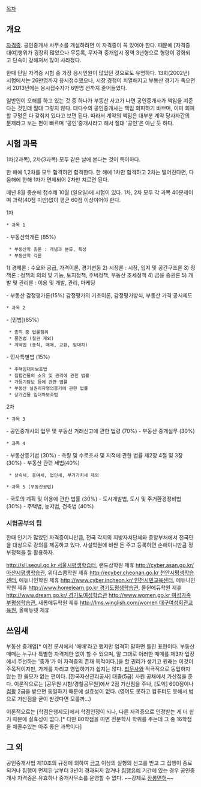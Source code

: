 [[목차]]
== 개요 ==
[[자격증]]. 공인중개사 사무소를 개설하려면 이 자격증이 꼭 있어야 한다. 때문에 [자격증 대여]행위가 굉장히 많았으나 무등록, 무자격 중개업시 징역 3년형으로 형량이 강화되고 단속이 강해져서 많이 사라졌다.

한때 단일 자격증 시험 중 가장 응시인원이 많았던 것으로도 유명하다. 13회(2002년) 시험에서는 26만명까지 응시접수했으나, 시장 경쟁이 치열해지고 부동산 경기가 죽으면서 2013년에는 응시접수자가 6만명 선까지 줄어들었다.

일반인이 오해를 하고 있는 것 중 하나가 부동산 사고가 나면 공인중개사가 책임을 져준다는 것인데 절대 그렇지 않다. 대다수의 공인중개사는 책임 회피하기 바쁘며, 이미 회피할 구멍은 다 갖춰져 있다고 보면 된다. 따라서 계약의 책임은 대부분 계약 당사자간의 문제라고 보는 편이 빠르며 '공인'중개사라고 해서 절대 '공인'은 아닌 듯 하다.
== 시험 과목 ==
1차(2과목), 2차(3과목) 모두 같은 날에 본다는 것이 특이하다. 

한 해에 1,2차를 모두 합격하면 합격한다.
한 해에 1차만 합격하고 2차는 떨어진다면, 다음해에 한해 1차가 면제되어 2차만 치르면 된다.

매년 8월 중순에 접수해 10월 (일요일)에 시험이 있다.
1차, 2차 모두 각 과목 40문제이며 과락(40점 미만)없이 평균 60점 이상이어야 한다.


1차

 * 과목 1
- 부동산학개론 (85%)
  * 부동산학 총론 : 개념과 분류, 특성
  * 부동산학 각론
1) 경제론 : 수요와 공급, 가격이론, 경기변동
2) 시장론 : 시장, 입지 및 공간구조론
3) 정책론 : 정책의 의의 및 기능, 토지정책, 주택정책, 부동산 조세정책
4) 금융 증권론
5) 개발 및 관리론 : 이용 및 개발, 관리, 마케팅

- 부동산 감정평가론(15%)
감정평가의 기초이론, 감정평가방식, 부동산 가격 공시제도

 * 과목 2
- [민법](85%)
  * 총칙 중 법률행위
  * 물권법 (질권 제외)
  * 계약법 (총칙, 매매, 교환, 임대차)
- 민사특별법 (15%)
  * 주택임대차보호법
  * 집합건물의 소유 및 관리에 관한 법률
  * 가등기담보 등에 관한 법률
  * 부동산 실권리자명의등기에 관한 법률
  * 상가건물 임대차보호법

2차

 * 과목 3
- 공인중개사의 업무 및 부동산 거래신고에 관한 법령 (70%)
- 부동산 중개실무 (30%)

 * 과목 4
- 부동산등기법 (30%)
- 측량 및 수로조사 및 지적에 관한 법률 제2장 4절 및 3장 (30%)
- 부동산 관련 세법(40%)
  * 상속세, 증여세, 법인세, 부가가치세 제외

 * 과목 5 (부동산공법)
- 국토의 계획 및 이용에 관한 법률 (30%)
- 도시개발법, 도시 및 주거환경정비법 (30%)
- 주택법, 농지법, 건축법 (40%)

=== 시험공부의 팁 ===
한때 인기가 많았던 자격증이니만큼, 전국 각지의 지방자치단체와 중앙부처에서 전국민을 대상으로 강의를 제공하고 있다. 사설학원에 비싼 돈 주고 등록하면 손해이니만큼 정부정책을 잘 활용하자.

[[http://sll.seoul.go.kr 서울시평생학습터]], 랜드삼학원 제휴
[[http://cyber.asan.go.kr/ 아산시평생학습관]], 위더스콤학원 제휴
[[http://ecyber.cheonan.go.kr 천안시평생학습센터]], 에듀나인학원 제휴
[[http://www.cyber.incheon.kr/ 인천시민교육센터]], 에듀나인학원 제휴
[[http://www.homelearn.go.kr 경기도평생학습관]], 올윈에듀학원 제휴
[[http://www.dream.go.kr/ 경기도여성학습관]]
[[http://www.women.go.kr 여성가족부평생학습관]], 새롬에듀학원 제휴
[[http://lms.winglish.com/women 대구여성회관교육원]], 올에듀넷 제휴

== 쓰임새 ==
부동산 중개업[* 이전 문서에서 '매매'라고 했지만 엄격히 말하면 틀린 표현이다. 부동산매매는 누구나 특별한 자격제한 없이 할 수 있으며, 말 그대로 이러한 매매를 제3자 입장에서 주선하는 '중개'가 이 자격증의 존재 목적이다.]을 할 권리가 생기고 원래는 이것이 주목적이지만, 가게를 차리고 영업하기가 쉽지는 않다. [[법무사]]와 적극적으로 동업하지 않는 한 쓸모가 없는 편이다.
[한국자산관리공사] 대졸(5급) 사원 공채에서 가산점을 준다.
이론적으로는 [공무원 시험/경찰공무원]에서 2점 가산점을 주나, [토익] 600점이나 [[컴활]] 2급을 받으면 동일하기 때문에 실효성이 없다. (영어도 못하고 컴퓨터도 못해서 법으로 가산점을 굳이 받겠다면 모를까...)

이론적으로는 [학점은행제도]에서 학점인정이 되나, 다른 자격증으로 인정받는 게 더 쉽기 때문에 실효성이 없다.[* 다만 80학점을 따면 전문학사 학위를 주는데 그 중 16학점을 채울수있는 아주 좋은 과목이다]

== 그 외 ==
공인중개사법 제10조의 규정에 의하여 [[금고]] 이상의 실형의 선고를 받고 그 집행이 종료되거나 집행이 면제된 날부터 3년이 경과되지 않거나 [[집행유예]] 기간에 있는 경우 공인중개사 자격증은 유효하나 중개사무소를 운영할 수 없다. ~~강제로 [[장롱면허]]~~
